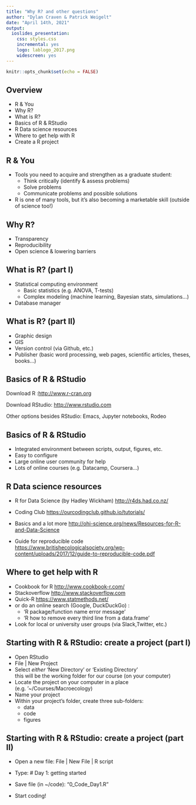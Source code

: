 ```yaml
---
title: "Why R? and other questions"
author: "Dylan Craven & Patrick Weigelt"
date: "April 14th, 2021"
output: 
  ioslides_presentation: 
    css: styles.css
    incremental: yes
    logo: lablogo_2017.png
    widescreen: yes
---
```

  
```r
knitr::opts_chunk$set(echo = FALSE)
```

## Overview

- R & You
- Why R?
- What is R?
- Basics of R & RStudio 
- R Data science resources
- Where to get help with R
- Create a R project

## R & You

- Tools you need to acquire and strengthen as a graduate student:    
    * Think critically (identify & assess problems)    
    * Solve problems    
    * Communicate problems and possible solutions  
- R is one of many tools, but it's also becoming a marketable skill (outside of science too!)  

## Why R?

- Transparency
- Reproducibility
- Open science & lowering barriers  

## What is R? (part I)

- Statistical computing environment  
    + Basic statistics (e.g. ANOVA, T-tests) 
    + Complex modeling (machine learning, Bayesian stats, simulations...) 
- Database manager  

## What is R? (part II)  

- Graphic design    
- GIS 
- Version control (via Github, etc.)  
- Publisher (basic word processing, web pages, scientific articles, theses, books...)

## Basics of R & RStudio

Download R :<http://www.r-cran.org>  

Download RStudio: <http://www.rstudio.com>

Other options besides RStudio: Emacs, Jupyter notebooks, Rodeo  

## Basics of R & RStudio  

- Integrated environment between scripts, output, figures, etc. 
- Easy to configure
- Large online user community for help
- Lots of online courses (e.g. Datacamp, Coursera...)

## R Data science resources  

- R for Data Science (by Hadley Wickham) <http://r4ds.had.co.nz/>

- Coding Club <https://ourcodingclub.github.io/tutorials/> 

- Basics and a lot more <http://ohi-science.org/news/Resources-for-R-and-Data-Science>

- Guide for reproducible code <https://www.britishecologicalsociety.org/wp-content/uploads/2017/12/guide-to-reproducible-code.pdf> 

## Where to get help with R  

- Cookbook for R <http://www.cookbook-r.com/>
- Stackoverflow <http://www.stackoverflow.com>
- Quick-R <https://www.statmethods.net/>
- or do an online search (Google, DuckDuckGo) : 
    * 'R package/function name error message'
    * 'R how to remove every third line from a data.frame'  
- Look for local or university user groups (via Slack,Twitter, etc.)  

## Starting with R & RStudio: create a project (part I)

- Open RStudio  
- File | New Project
- Select *either* 'New Directory' or 'Existing Directory'   
  this will be the working folder for our course (on your computer)
- Locate the project on your computer in a place (e.g. '~/Courses/Macroecology)  
- Name your project  
- Within your project's folder, create three sub-folders: 
    + data
    + code
    + figures
  
## Starting with R & RStudio: create a project (part II)

- Open a new file: File | New File | R script

- Type: # Day 1: getting started

- Save file (in ~/code): "0_Code_Day1.R" 

- Start coding!

